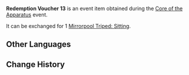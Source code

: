 {{Item Infobox
|id           = 101879
|image        = Item Redemption Voucher 13.png
|type         = Event Items
|group        = Redemption Vouchers
|description  = Used to redeem [[Mirrorpool Triped: Sitting]]
|source1      = [[Core of the Apparatus]] Event
|event        = Core of the Apparatus
}}
'''Redemption Voucher 13''' is an event item obtained during the [[Core of the Apparatus]] event.

It can be exchanged for 1 [[Mirrorpool Triped: Sitting]].

==Other Languages==
{{Other Languages
|default_hidden = 1
|en      = Redemption Voucher 13
|zhs     = 兑换券13号
|zhs_rm  = Duìhuàn-quàn Shísān Hào
|zht     = 兌換券13號
|zht_rm  = Duìhuàn-quàn Shísān Hào
|ja      = 引換券13
|ja_rm   = Hikikaeken Juusan
|ko      = 교환 쿠폰 13호
|ko_rm   = Gyohwan Kupon Sipssamho
|es      = Cupón de canje n.º 13
|fr      = Coupon d'échange 13
|ru      = Купон обмена №13
|th      = คูปองแลกรับหมายเลข 13
|th_rm   = 
|vi      = Phiếu Quà Tặng 13
|de      = Gutschein Nr.13
|id      = Kupon Penukaran 13
|pt      = Cupom de Troca 13
}}

==Change History==
{{Change History|2.7}}